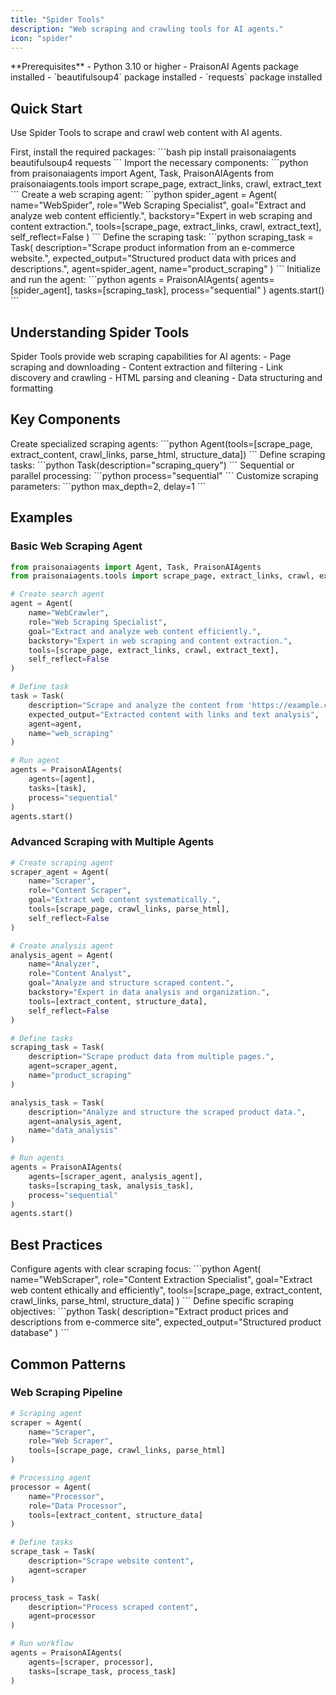 ```yaml
---
title: "Spider Tools"
description: "Web scraping and crawling tools for AI agents."
icon: "spider"
---
```


<Note>
  **Prerequisites**
  - Python 3.10 or higher
  - PraisonAI Agents package installed
  - `beautifulsoup4` package installed
  - `requests` package installed
</Note>

## Quick Start

Use Spider Tools to scrape and crawl web content with AI agents.

<Steps>
  <Step title="Install Dependencies">
    First, install the required packages:
    ```bash
    pip install praisonaiagents beautifulsoup4 requests
    ```
  </Step>

  <Step title="Import Components">
    Import the necessary components:
    ```python
    from praisonaiagents import Agent, Task, PraisonAIAgents
    from praisonaiagents.tools import scrape_page, extract_links, crawl, extract_text
    ```
  </Step>

  <Step title="Create Agent">
    Create a web scraping agent:
    ```python
    spider_agent = Agent(
        name="WebSpider",
        role="Web Scraping Specialist",
        goal="Extract and analyze web content efficiently.",
        backstory="Expert in web scraping and content extraction.",
        tools=[scrape_page, extract_links, crawl, extract_text],
        self_reflect=False
    )
    ```
  </Step>

  <Step title="Define Task">
    Define the scraping task:
    ```python
    scraping_task = Task(
        description="Scrape product information from an e-commerce website.",
        expected_output="Structured product data with prices and descriptions.",
        agent=spider_agent,
        name="product_scraping"
    )
    ```
  </Step>

  <Step title="Run Agent">
    Initialize and run the agent:
    ```python
    agents = PraisonAIAgents(
        agents=[spider_agent],
        tasks=[scraping_task],
        process="sequential"
    )
    agents.start()
    ```
  </Step>
</Steps>

## Understanding Spider Tools

<Card title="What are Spider Tools?" icon="question">
  Spider Tools provide web scraping capabilities for AI agents:
  - Page scraping and downloading
  - Content extraction and filtering
  - Link discovery and crawling
  - HTML parsing and cleaning
  - Data structuring and formatting
</Card>

## Key Components

<CardGroup cols={2}>
  <Card title="Spider Agent" icon="user-robot">
    Create specialized scraping agents:
    ```python
    Agent(tools=[scrape_page, extract_content, crawl_links, parse_html, structure_data])
    ```
  </Card>
  <Card title="Spider Task" icon="list-check">
    Define scraping tasks:
    ```python
    Task(description="scraping_query")
    ```
  </Card>
  <Card title="Process Types" icon="arrows-split-up-and-left">
    Sequential or parallel processing:
    ```python
    process="sequential"
    ```
  </Card>
  <Card title="Scraping Options" icon="sliders">
    Customize scraping parameters:
    ```python
    max_depth=2, delay=1
    ```
  </Card>
</CardGroup>

## Examples

### Basic Web Scraping Agent

```python
from praisonaiagents import Agent, Task, PraisonAIAgents
from praisonaiagents.tools import scrape_page, extract_links, crawl, extract_text

# Create search agent
agent = Agent(
    name="WebCrawler",
    role="Web Scraping Specialist",
    goal="Extract and analyze web content efficiently.",
    backstory="Expert in web scraping and content extraction.",
    tools=[scrape_page, extract_links, crawl, extract_text],
    self_reflect=False
)

# Define task
task = Task(
    description="Scrape and analyze the content from 'https://example.com'",
    expected_output="Extracted content with links and text analysis",
    agent=agent,
    name="web_scraping"
)

# Run agent
agents = PraisonAIAgents(
    agents=[agent],
    tasks=[task],
    process="sequential"
)
agents.start()
```

### Advanced Scraping with Multiple Agents

```python
# Create scraping agent
scraper_agent = Agent(
    name="Scraper",
    role="Content Scraper",
    goal="Extract web content systematically.",
    tools=[scrape_page, crawl_links, parse_html],
    self_reflect=False
)

# Create analysis agent
analysis_agent = Agent(
    name="Analyzer",
    role="Content Analyst",
    goal="Analyze and structure scraped content.",
    backstory="Expert in data analysis and organization.",
    tools=[extract_content, structure_data],
    self_reflect=False
)

# Define tasks
scraping_task = Task(
    description="Scrape product data from multiple pages.",
    agent=scraper_agent,
    name="product_scraping"
)

analysis_task = Task(
    description="Analyze and structure the scraped product data.",
    agent=analysis_agent,
    name="data_analysis"
)

# Run agents
agents = PraisonAIAgents(
    agents=[scraper_agent, analysis_agent],
    tasks=[scraping_task, analysis_task],
    process="sequential"
)
agents.start()
```

## Best Practices

<AccordionGroup>
  <Accordion title="Agent Configuration">
    Configure agents with clear scraping focus:
    ```python
    Agent(
        name="WebScraper",
        role="Content Extraction Specialist",
        goal="Extract web content ethically and efficiently",
        tools=[scrape_page, extract_content, crawl_links, parse_html, structure_data]
    )
    ```
  </Accordion>

  <Accordion title="Task Definition">
    Define specific scraping objectives:
    ```python
    Task(
        description="Extract product prices and descriptions from e-commerce site",
        expected_output="Structured product database"
    )
    ```
  </Accordion>
</AccordionGroup>

## Common Patterns

### Web Scraping Pipeline
```python
# Scraping agent
scraper = Agent(
    name="Scraper",
    role="Web Scraper",
    tools=[scrape_page, crawl_links, parse_html]
)

# Processing agent
processor = Agent(
    name="Processor",
    role="Data Processor",
    tools=[extract_content, structure_data]
)

# Define tasks
scrape_task = Task(
    description="Scrape website content",
    agent=scraper
)

process_task = Task(
    description="Process scraped content",
    agent=processor
)

# Run workflow
agents = PraisonAIAgents(
    agents=[scraper, processor],
    tasks=[scrape_task, process_task]
)